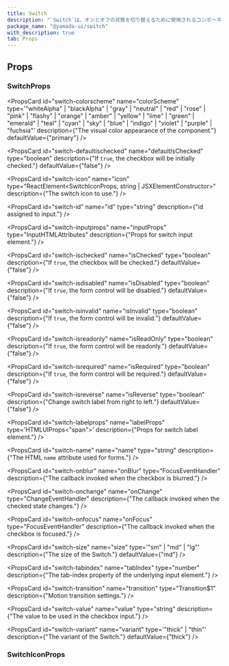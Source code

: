 ```yaml
---
title: Switch
description: "`Switch`は、オンとオフの状態を切り替えるために使用されるコンポーネントです。"
package_name: "@yamada-ui/switch"
with_description: true
tab: Props
---
```


## Props

### SwitchProps

<PropsCard
  id="switch-colorscheme"
  name="colorScheme"
  type='"whiteAlpha" | "blackAlpha" | "gray" | "neutral" | "red" | "rose" | "pink" | "flashy" | "orange" | "amber" | "yellow" | "lime" | "green" | "emerald" | "teal" | "cyan" | "sky" | "blue" | "indigo" | "violet" | "purple" | "fuchsia"'
  description={"The visual color appearance of the component."}
  defaultValue={"primary"}
/>

<PropsCard
  id="switch-defaultischecked"
  name="defaultIsChecked"
  type="boolean"
  description={"If `true`, the checkbox will be initially checked."}
  defaultValue={"false"}
/>

<PropsCard
  id="switch-icon"
  name="icon"
  type="ReactElement<SwitchIconProps,
  string | JSXElementConstructor<any>>"
  description={"The switch icon to use."}
/>

<PropsCard
  id="switch-id"
  name="id"
  type="string"
  description={"id assigned to input."}
/>

<PropsCard
  id="switch-inputprops"
  name="inputProps"
  type="InputHTMLAttributes<HTMLInputElement>"
  description={"Props for switch input element."}
/>

<PropsCard
  id="switch-ischecked"
  name="isChecked"
  type="boolean"
  description={"If `true`, the checkbox will be checked."}
  defaultValue={"false"}
/>

<PropsCard
  id="switch-isdisabled"
  name="isDisabled"
  type="boolean"
  description={"If `true`, the form control will be disabled."}
  defaultValue={"false"}
/>

<PropsCard
  id="switch-isinvalid"
  name="isInvalid"
  type="boolean"
  description={"If `true`, the form control will be invalid."}
  defaultValue={"false"}
/>

<PropsCard
  id="switch-isreadonly"
  name="isReadOnly"
  type="boolean"
  description={"If `true`, the form control will be readonly."}
  defaultValue={"false"}
/>

<PropsCard
  id="switch-isrequired"
  name="isRequired"
  type="boolean"
  description={"If `true`, the form control will be required."}
  defaultValue={"false"}
/>

<PropsCard
  id="switch-isreverse"
  name="isReverse"
  type="boolean"
  description={"Change switch label from right to left."}
  defaultValue={"false"}
/>

<PropsCard
  id="switch-labelprops"
  name="labelProps"
  type='HTMLUIProps<"span">'
  description={"Props for switch label element."}
/>

<PropsCard
  id="switch-name"
  name="name"
  type="string"
  description={"The HTML `name` attribute used for forms."}
/>

<PropsCard
  id="switch-onblur"
  name="onBlur"
  type="FocusEventHandler<HTMLInputElement>"
  description={"The callback invoked when the checkbox is blurred."}
/>

<PropsCard
  id="switch-onchange"
  name="onChange"
  type="ChangeEventHandler<HTMLInputElement>"
  description={"The callback invoked when the checked state changes."}
/>

<PropsCard
  id="switch-onfocus"
  name="onFocus"
  type="FocusEventHandler<HTMLInputElement>"
  description={"The callback invoked when the checkbox is focused."}
/>

<PropsCard
  id="switch-size"
  name="size"
  type='"sm" | "md" | "lg"'
  description={"The size of the Switch."}
  defaultValue={"md"}
/>

<PropsCard
  id="switch-tabindex"
  name="tabIndex"
  type="number"
  description={"The tab-index property of the underlying input element."}
/>

<PropsCard
  id="switch-transition"
  name="transition"
  type="Transition$1"
  description={"Motion transition settings."}
/>

<PropsCard
  id="switch-value"
  name="value"
  type="string"
  description={"The value to be used in the checkbox input."}
/>

<PropsCard
  id="switch-variant"
  name="variant"
  type='"thick" | "thin"'
  description={"The variant of the Switch."}
  defaultValue={"thick"}
/>

### SwitchIconProps

<PropsCard id="switchicon-isactive" name="isActive" type="boolean" />

<PropsCard id="switchicon-ischecked" name="isChecked" type="boolean" />

<PropsCard id="switchicon-isfocused" name="isFocused" type="boolean" />

<PropsCard id="switchicon-ishovered" name="isHovered" type="boolean" />
